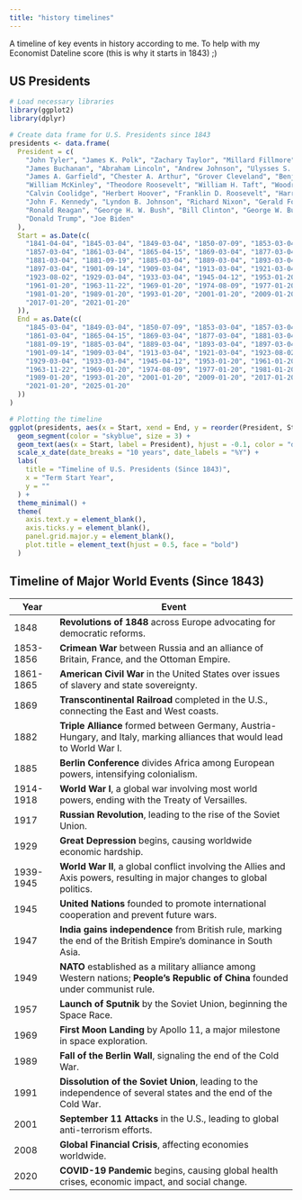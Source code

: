 ```yaml
---
title: "history timelines"
---
```


A timeline of key events in history according to me. To help with my Economist Dateline score (this is why it starts in 1843) ;)

## US Presidents

```r
# Load necessary libraries
library(ggplot2)
library(dplyr)

# Create data frame for U.S. Presidents since 1843
presidents <- data.frame(
  President = c(
    "John Tyler", "James K. Polk", "Zachary Taylor", "Millard Fillmore", "Franklin Pierce", 
    "James Buchanan", "Abraham Lincoln", "Andrew Johnson", "Ulysses S. Grant", "Rutherford B. Hayes", 
    "James A. Garfield", "Chester A. Arthur", "Grover Cleveland", "Benjamin Harrison", "Grover Cleveland",
    "William McKinley", "Theodore Roosevelt", "William H. Taft", "Woodrow Wilson", "Warren G. Harding",
    "Calvin Coolidge", "Herbert Hoover", "Franklin D. Roosevelt", "Harry S. Truman", "Dwight D. Eisenhower",
    "John F. Kennedy", "Lyndon B. Johnson", "Richard Nixon", "Gerald Ford", "Jimmy Carter", 
    "Ronald Reagan", "George H. W. Bush", "Bill Clinton", "George W. Bush", "Barack Obama", 
    "Donald Trump", "Joe Biden"
  ),
  Start = as.Date(c(
    "1841-04-04", "1845-03-04", "1849-03-04", "1850-07-09", "1853-03-04", 
    "1857-03-04", "1861-03-04", "1865-04-15", "1869-03-04", "1877-03-04",
    "1881-03-04", "1881-09-19", "1885-03-04", "1889-03-04", "1893-03-04",
    "1897-03-04", "1901-09-14", "1909-03-04", "1913-03-04", "1921-03-04",
    "1923-08-02", "1929-03-04", "1933-03-04", "1945-04-12", "1953-01-20",
    "1961-01-20", "1963-11-22", "1969-01-20", "1974-08-09", "1977-01-20",
    "1981-01-20", "1989-01-20", "1993-01-20", "2001-01-20", "2009-01-20",
    "2017-01-20", "2021-01-20"
  )),
  End = as.Date(c(
    "1845-03-04", "1849-03-04", "1850-07-09", "1853-03-04", "1857-03-04", 
    "1861-03-04", "1865-04-15", "1869-03-04", "1877-03-04", "1881-03-04",
    "1881-09-19", "1885-03-04", "1889-03-04", "1893-03-04", "1897-03-04",
    "1901-09-14", "1909-03-04", "1913-03-04", "1921-03-04", "1923-08-02",
    "1929-03-04", "1933-03-04", "1945-04-12", "1953-01-20", "1961-01-20",
    "1963-11-22", "1969-01-20", "1974-08-09", "1977-01-20", "1981-01-20",
    "1989-01-20", "1993-01-20", "2001-01-20", "2009-01-20", "2017-01-20",
    "2021-01-20", "2025-01-20"
  ))
)

# Plotting the timeline
ggplot(presidents, aes(x = Start, xend = End, y = reorder(President, Start), yend = President)) +
  geom_segment(color = "skyblue", size = 3) +
  geom_text(aes(x = Start, label = President), hjust = -0.1, color = "darkblue", size = 3) +
  scale_x_date(date_breaks = "10 years", date_labels = "%Y") +
  labs(
    title = "Timeline of U.S. Presidents (Since 1843)",
    x = "Term Start Year", 
    y = ""
  ) +
  theme_minimal() +
  theme(
    axis.text.y = element_blank(),
    axis.ticks.y = element_blank(),
    panel.grid.major.y = element_blank(),
    plot.title = element_text(hjust = 0.5, face = "bold")
  )

```

## Timeline of Major World Events (Since 1843)

| **Year**  | **Event**                                                                                                                       |
|------------|------------------------------------------------------------|
| 1848      | **Revolutions of 1848** across Europe advocating for democratic reforms.                                                        |
| 1853-1856 | **Crimean War** between Russia and an alliance of Britain, France, and the Ottoman Empire.                                      |
| 1861-1865 | **American Civil War** in the United States over issues of slavery and state sovereignty.                                       |
| 1869      | **Transcontinental Railroad** completed in the U.S., connecting the East and West coasts.                                       |
| 1882      | **Triple Alliance** formed between Germany, Austria-Hungary, and Italy, marking alliances that would lead to World War I.       |
| 1885      | **Berlin Conference** divides Africa among European powers, intensifying colonialism.                                           |
| 1914-1918 | **World War I**, a global war involving most world powers, ending with the Treaty of Versailles.                                |
| 1917      | **Russian Revolution**, leading to the rise of the Soviet Union.                                                                |
| 1929      | **Great Depression** begins, causing worldwide economic hardship.                                                               |
| 1939-1945 | **World War II**, a global conflict involving the Allies and Axis powers, resulting in major changes to global politics.        |
| 1945      | **United Nations** founded to promote international cooperation and prevent future wars.                                        |
| 1947      | **India gains independence** from British rule, marking the end of the British Empire’s dominance in South Asia.                |
| 1949      | **NATO** established as a military alliance among Western nations; **People's Republic of China** founded under communist rule. |
| 1957      | **Launch of Sputnik** by the Soviet Union, beginning the Space Race.                                                            |
| 1969      | **First Moon Landing** by Apollo 11, a major milestone in space exploration.                                                    |
| 1989      | **Fall of the Berlin Wall**, signaling the end of the Cold War.                                                                 |
| 1991      | **Dissolution of the Soviet Union**, leading to the independence of several states and the end of the Cold War.                 |
| 2001      | **September 11 Attacks** in the U.S., leading to global anti-terrorism efforts.                                                 |
| 2008      | **Global Financial Crisis**, affecting economies worldwide.                                                                     |
| 2020      | **COVID-19 Pandemic** begins, causing global health crises, economic impact, and social change.                                 |
